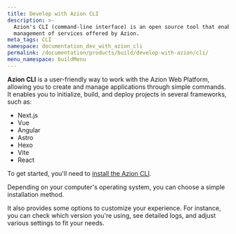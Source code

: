 ```yaml
---
title: Develop with Azion CLI
description: >-
  Azion's CLI (command-line interface) is an open source tool that enables the
  management of services offered by Azion.
meta_tags: CLI
namespace: documentation_dev_with_azion_cli
permalink: /documentation/products/build/develop-with-azion/cli/
menu_namespace: buildMenu
---
```


<LinkButton link="/en/documentation/products/azion-cli/overview/" label="Go to azion cli reference" severity="secondary" />

**Azion CLI** is a user-friendly way to work with the Azion Web Platform, allowing you to create and manage applications through simple commands. It enables you to initialize, build, and deploy projects in several frameworks, such as:

- Next.js 
- Vue
- Angular
- Astro
- Hexo
- Vite
- React

To get started, you'll need to [install the Azion CLI](/en/documentation/products/azion-cli/overview/). 

Depending on your computer's operating system, you can choose a simple installation method.

It also provides some options to customize your experience. For instance, you can check which version you're using, see detailed logs, and adjust various settings to fit your needs.




